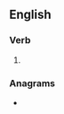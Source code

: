 {{also|simulâtes}}
==English==

===Verb===
{{head|en|verb form}}

# {{en-third-person singular of|simulate}}

===Anagrams===
* {{anagrams|en|a=aeilmsstu|musealist}}